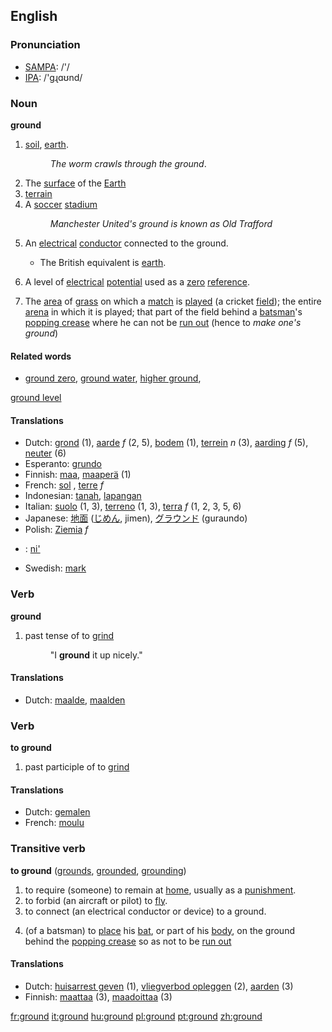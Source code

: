 ==English==

{{rank|followed|fear|evening|428|ground|understand|fine|law}}

===Pronunciation===
*[[w:SAMPA|SAMPA]]: /'/
*[[w:IPA|IPA]]: /'gɻɑʊnd/

===Noun===
'''ground'''  {{uncountable}}
#[[soil]], [[earth]].
#:''The worm crawls through the ground''.
#The [[surface]] of the [[Earth]]
#[[terrain]]
#A [[soccer]] [[stadium]]
#:''Manchester United's ground is known as Old Trafford''
#{{US}} An [[electrical]] [[conductor]] connected to the ground.  
#*The British equivalent is [[earth]].
#{{US}} A level of [[electrical]] [[potential]] used as a [[zero]] [[reference]].
#{{cricket}} The [[area]] of [[grass]] on which a [[match]] is [[played]] (a cricket [[field]]); the entire [[arena]] in which it is played; that part of the field behind a [[batsman]]'s [[popping crease]] where he can not be [[run out]] (hence to ''make one's ground'')

==== Related words ====
*[[ground zero]], [[ground water]], [[higher ground]], 
[[ground level]]

==== Translations ====
*Dutch: [[grond]] {{m}} (1), [[aarde]] ''f'' (2, 5), [[bodem]] {{m}} (1), [[terrein]] ''n'' (3), [[aarding]] ''f'' (5), [[neuter]] {{m}} (6)
*Esperanto: [[grundo]]
*Finnish: [[maa]], [[maaperä]] (1)
*French: [[sol]] {{m}}, [[terre]] ''f''
*Indonesian: [[tanah]], [[lapang|lapangan]]
*Italian: [[suolo]] {{m}} (1, 3), [[terreno]] {{m}} (1, 3), [[terra]] ''f'' (1, 2, 3, 5, 6)
*Japanese: [[地面]] ([[じめん]], jimen), [[グラウンド]] (guraundo)
*Polish: [[Ziemia]] ''f''
*{{nv}}: [[ni']]
*Swedish: [[mark]]

===Verb===
'''ground'''
# past tense of to [[grind]]
#:"I '''ground''' it up nicely."

==== Translations ====
*Dutch: [[maalde]], [[maalden]]

=== Verb ===
'''to ground'''
# past participle of to [[grind]]

==== Translations ====
*Dutch: [[gemalen]]
*French: [[moulu]]

=== Transitive verb ===
'''to ground''' ([[grounds]], [[grounded]], [[grounding]])
# to require (someone) to remain at [[home]], usually as a [[punishment]].
# to forbid (an aircraft or pilot) to [[fly]].
# to connect (an electrical conductor or device) to a ground.
#{{cricket}} (of a batsman) to [[place]] his [[bat]], or part of his [[body]], on the ground behind the [[popping crease]] so as not to be [[run out]]

==== Translations ====
*Dutch: [[huisarrest geven]] (1), [[vliegverbod opleggen]] (2), [[aarden]] (3)
*Finnish: [[maattaa]] (3), [[maadoittaa]] (3)

[[fr:ground]]
[[it:ground]]
[[hu:ground]]
[[pl:ground]]
[[pt:ground]]
[[zh:ground]]
